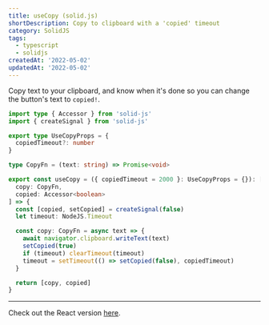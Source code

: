 ```yaml
---
title: useCopy (solid.js)
shortDescription: Copy to clipboard with a 'copied' timeout
category: SolidJS
tags:
  - typescript
  - solidjs
createdAt: '2022-05-02'
updatedAt: '2022-05-02'
---
```


Copy text to your clipboard, and know when it's done so you can change the
button's text to `copied!`.

```typescript
import type { Accessor } from 'solid-js'
import { createSignal } from 'solid-js'

export type UseCopyProps = {
  copiedTimeout?: number
}

type CopyFn = (text: string) => Promise<void>

export const useCopy = ({ copiedTimeout = 2000 }: UseCopyProps = {}): [
  copy: CopyFn,
  copied: Accessor<boolean>
] => {
  const [copied, setCopied] = createSignal(false)
  let timeout: NodeJS.Timeout

  const copy: CopyFn = async text => {
    await navigator.clipboard.writeText(text)
    setCopied(true)
    if (timeout) clearTimeout(timeout)
    timeout = setTimeout(() => setCopied(false), copiedTimeout)
  }

  return [copy, copied]
}
```

---

Check out the React version [here](/snippets/use-copy-react).
